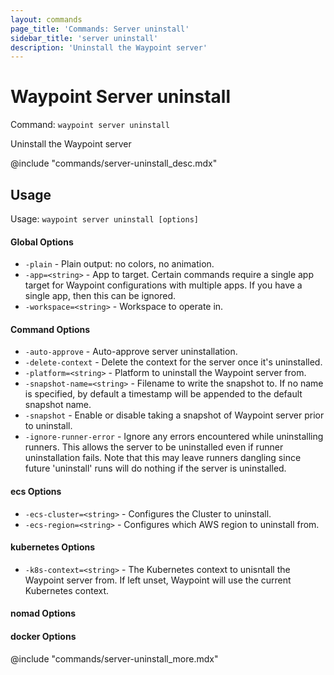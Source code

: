 ```yaml
---
layout: commands
page_title: 'Commands: Server uninstall'
sidebar_title: 'server uninstall'
description: 'Uninstall the Waypoint server'
---
```


# Waypoint Server uninstall

Command: `waypoint server uninstall`

Uninstall the Waypoint server

@include "commands/server-uninstall_desc.mdx"

## Usage

Usage: `waypoint server uninstall [options]`

#### Global Options

- `-plain` - Plain output: no colors, no animation.
- `-app=<string>` - App to target. Certain commands require a single app target for Waypoint configurations with multiple apps. If you have a single app, then this can be ignored.
- `-workspace=<string>` - Workspace to operate in.

#### Command Options

- `-auto-approve` - Auto-approve server uninstallation.
- `-delete-context` - Delete the context for the server once it's uninstalled.
- `-platform=<string>` - Platform to uninstall the Waypoint server from.
- `-snapshot-name=<string>` - Filename to write the snapshot to. If no name is specified, by default a timestamp will be appended to the default snapshot name.
- `-snapshot` - Enable or disable taking a snapshot of Waypoint server prior to uninstall.
- `-ignore-runner-error` - Ignore any errors encountered while uninstalling runners. This allows the server to be uninstalled even if runner uninstallation fails. Note that this may leave runners dangling since future 'uninstall' runs will do nothing if the server is uninstalled.

#### ecs Options

- `-ecs-cluster=<string>` - Configures the Cluster to uninstall.
- `-ecs-region=<string>` - Configures which AWS region to uninstall from.

#### kubernetes Options

- `-k8s-context=<string>` - The Kubernetes context to unisntall the Waypoint server from. If left unset, Waypoint will use the current Kubernetes context.

#### nomad Options

#### docker Options

@include "commands/server-uninstall_more.mdx"
